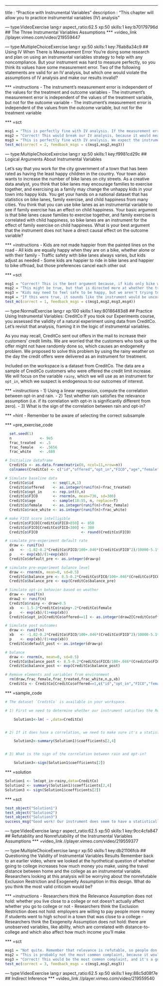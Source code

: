 --- 
title       : "Practice with Instrumental Variables"
description : "This chapter will allow you to practice instrumental variables (IV) analysis"
 

--- type:VideoExercise lang:r aspect_ratio:62.5 xp:50 skills:1 key:b70179796d
## The Three Instrumental Variables Assumptions
*** =video_link
//player.vimeo.com/video/219559447


--- type:MultipleChoiceExercise lang:r xp:50 skills:1 key:76ab8a34c9
## Using IV When There is Measurement Error
You're doing some research and plan on using an instrumental variables strategy to help with any noncompliance. But your instrument was hard to measure perfectly, so you think its values have some measurement error. Two of the following statements are valid for an IV analysis, but which one would violate the assumptions of IV analysis and make our results invalid?

*** =instructions
- The instrument's measurement error is independent of the values for the treatment and outcome variables
- The instrument's measurement error is independent of the values of the treatment variable, but not for the outcome variable
- The instrument's measurement error is independent of the values from the outcome variable, but not for the treatment variable

*** =sct
```{r}
msg1 = "This is perfectly fine with IV analysis. If the measurement error is not affecting the measurement of the treatment and outcome variables, then we're safe. We are looking for the option that would violate the IV assumptions, so try again."
msg2 = "Correct! This would break our IV analysis, because it would mean that the instrument has some direct effect on the values of theoutcome variable by itself, but to use IV correctly, we need the instrument to only indirectly act on the outcome via the treatment variable."
msg3 = "This is perfectly fine with IV analysis. We expect the instrument to have a causal effect on the treatment variable, so it would make sense that the measurement error would show up in the value of our treatment variable. But we are looking for the option that would violate the IV assumptions, so try again."
test_mc(correct = 2, feedback_msgs = c(msg1,msg2,msg3))
```

--- type:MultipleChoiceExercise lang:r xp:50 skills:1 key:f9981cd29c
## Logical Arguments About Instrumental Variables

Let's say that you work for the city government of a town that has been rated as having the least happy children in the country. Your town also wants to increase the number of bike lanes on city streets. As a creative data analyst, you think that bike lanes may encourage families to exercise together, and exercising as a family may change the unhappy kids in your town into happy kids. You get your hands on a national dataset that has statistics on bike lanes, family exercise, and child happiness from many cities. You think that you can use bike lanes as an instrumental variable to see if family exercise has an effect on child happiness. Your basic argument is that bike lanes cause families to exercise together, and family exercise is correlated with child happiness, so bike lanes are an instrument for the effect of family exercise on child happiness. What is your best argument that the instrument does not have a direct causal effect on the outcome variable? 
  
  *** =instructions
- Kids are not made happier from the painted lines on the road
- All kids are equally happy when they are on a bike, whether alone or with their family
- Traffic safety with bike lanes always varies, but kids adjust as needed
- Some kids are happier to ride in bike lanes and happier to bike offroad, but those preferences cancel each other out

*** =sct
```{r}
msg1 = "Correct! This is the best argument because, if kids only bike when there are bike lanes, then this argument would suddenly become a very weak one, because simply painting new lines on a road would make kids very happy, independently of whether they actually ride a bike or not."
msg2 = "This might be true, but that is directed more at whether the treatment (riding with a family) affects the outcome (child happiness), not the instrument on the outcome like the question asks. Try again"
msg3 = "Kids may need to feel safe to be happy, but we aren't trying to use a 'feeling of safety' as an instrument. Try again"
msg4 = "If this were true, it sounds like the instrument would be uncorrelated with our outcome, which would make our IV analysis invalid, because we need the instrument to be correlated to the outcome exlcusively by the causal effect of the treatment. So try again."
test_mc(correct = 1, feedback_msgs = c(msg1,msg2,msg3,msg4))
```


--- type:NormalExercise lang:r xp:100 skills:1 key:80186483d8
## Practice Using Instrumental Variables: CreditCo
If you took our Experiments course, you assessed the validity of a natural experiment using data from CreditCo. Let's revisit that analysis, framing it in the logic of instrumental variables.

As you may recall, CreditCo sent out offers in the mail to increase their customers' credit limits. We are worried that the customers who took up the offer might not have randomly done so, which causes an endogeneity problem. We proposed to solve this problem by using the rainy weather on the day the credit offers were delivered as an instrument for treatment. 

Included on the workspace is a dataset from CreditCo. The data are a sample of CreditCo customers who were offered the credit limit increase. We will focus on the variable `rainy`, which we will use as an instrument for `opt_in`, which we suspect is endogenous to our outcomes of interest.

*** =instructions
- 1) Using a linear regression, compute the correlation between opt-in and rain.
- 2) Test whether rain satisfies the relevance assumption (i.e. if its correlation with opt-in is significantly different from zero).
- 3) What is the sign of the correlation between rain and opt-in?

*** =hint
- Remember to be aware of selecting the correct subsample

*** =pre_exercise_code
```{r}
  set.seed(1)
  n             <- 9e5
  frac_treated  <- .5
  frac_female   <- .5656
  frac_white    <- .688

# Initialize dataframe
  CreditCo <- as.data.frame(matrix(0, ncol=11,nrow=n))
  colnames(CreditCo) <- c("id","offered","opt_in","FICO","age","female","race_white","default_pre","default_post","balance_pre","balance_post")

# Simulate baseline data
  CreditCo$id         <- seq(1,n,1)
  CreditCo$offered    <- as.integer(runif(n)<frac_treated)
  CreditCo$opt_in     <- rep.int(0,n)
  CreditCo$FICO       <- rnorm(n, mean=736, sd=300)
  CreditCo$age        <- sample(18:55, n, replace=T)
  CreditCo$female     <- as.integer(runif(n)<frac_female)
  CreditCo$race_white <- as.integer(runif(n)<frac_white)

# make FICO score intelligible
  CreditCo$FICO[CreditCo$FICO>850] <- 850
  CreditCo$FICO[CreditCo$FICO<300] <- 300
  CreditCo$FICO                    <- round(CreditCo$FICO)

# simulate pre-experiment default rate
  draw <- runif(n)
  xb   <- -1.82-0.2*CreditCo$FICO/100+.046*(CreditCo$FICO^2)/10000-5.1*CreditCo$female-7*CreditCo$race_white
  p    <- exp(xb)/(1+exp(xb))
  CreditCo$default_pre <- as.integer(draw<p)

# simulate pre-experiment balance level
  draw <- rnorm(n, mean=0, sd=0.5)
  CreditCo$balance_pre <- 8.5-0.2*CreditCo$FICO/100+.046*(CreditCo$FICO^2)/10000-0.15*CreditCo$female-0.85*CreditCo$race_white + draw
  CreditCo$balance_pre <- exp(CreditCo$balance_pre)

# Simulate opt-in behavior based on weather
  draw <- runif(n)
  draw2 <- runif(n)
  CreditCo$rainy <- draw>0.5
  xb   <- 1.5-3*CreditCo$rainy+.2*CreditCo$female
  p    <- exp(xb)/(1+exp(xb))
  CreditCo$opt_in[CreditCo$offered==1] <- as.integer(draw2[CreditCo$offered==1]<p[CreditCo$offered==1])

# Simulate post outcomes
  draw <- runif(n)
  xb   <- -1.82-0.2*CreditCo$FICO/100+.046*(CreditCo$FICO^2)/10000-5.1*CreditCo$female-7*CreditCo$race_white+4*CreditCo$offered*CreditCo$opt_in
  p    <- exp(xb)/(1+exp(xb))
  CreditCo$default_post <- as.integer(draw<p)

# balance
  draw <- rnorm(n, mean=0, sd=0.5)
  CreditCo$balance_post <- 8.5-0.2*CreditCo$FICO/100+.046*(CreditCo$FICO^2)/10000-0.15*CreditCo$female-0.85*CreditCo$race_white + 1*CreditCo$offered*CreditCo$opt_in + draw
  CreditCo$balance_post <- exp(CreditCo$balance_post)

# Remove elements and variables from environment
  rm(draw,frac_female,frac_treated,frac_white,n,p,xb)
  CreditCo <- CreditCo[CreditCo$offered==1,c("id","opt_in","FICO","female","race_white","default_pre","default_post","balance_pre","balance_post","rainy")]
```

*** =sample_code
```{r}
# The dataset `CreditCo` is available in your workspace.

# 1) First we need to determine whether our instrument satisfies the Relevance Assumption, and we'll start this process by looking to see if it has any correlation with our outcome variable. Using a linear regression, compute the correlation between rain and opt-in status.

    Solution1<-lm( ~ ,data=CreditCo)


# 2) If it does have a correlation, we need to make sure it's a statistically significant one. What is the p-value associated with the t-test on the coefficient of rain?

    Solution2<-summary(Solution1)$coefficients[2,4]


# 3) What is the sign of the correlation between rain and opt-in?

    Solution3<-sign(Solution1$coefficients[2])


```

*** =solution
```{r}
Solution1 <- lm(opt_in~rainy,data=CreditCo)
Solution2 <- summary(Solution1)$coefficients[2,4]
Solution3 <- sign(Solution1$coefficients[2])
```

*** =sct
```{r}
test_object("Solution1")
test_object("Solution2")
test_object("Solution3")
success_msg("Good work! Our instrument does seem to have a statistically significant negative correlation with our outcome variable. This is one important pillar that supports our argument that we can use the rainy weather as an instrument in this analysis. ")
```




--- type:VideoExercise lang:r aspect_ratio:62.5 xp:50 skills:1 key:9cc4cfa847
## Refutability and Nonrefutability of the Instrumental Variables Assumptions
*** =video_link
//player.vimeo.com/video/219559377


--- type:MultipleChoiceExercise lang:r xp:50 skills:1 key:db21106fcb
## Questioning the Validity of Instrumental Variables Results
Remember back to an earlier video, where we looked at the hyothetical question of whether going to college increases how much money you make, using the travel distance between home and the college as an instrumental variable. Researchers looking at this analysis will be worrying about the nonrefutable Exclusion Restriction and Exogeneity Assumption in this design. What do you think the most valid criticism would be?

*** =instructions
- Researchers think the Relevance Assumption does not hold: whether you live close to a college or not doesn't actually affect whether you go to college or not
- Researchers think the Exclusion Restriction does not hold: employers are willing to pay people more money if students went to high school in a town that was close to a college
- Researchers think the Exogeneity Assumption does not hold: there are unobserved variables, like ability, which are correlated with distance-to-college and which also affect how much income you'll make

*** =sct
```{r}
msg1 = "Not quite. Remember that relevance is refutable, so people don't usually complain about this because it can be checked in the data. Try again"
msg2 = "This is probably not the most common complaint, because it would take a long and complex argument to justify this as the single main reason why the IV analysis is invalid. Try again"
msg3 = "Correct! This would be the most common complaint, and it's a good one. Luckily, the example was theoretical!"
test_mc(correct = 3, feedback_msgs = c(msg1,msg2,msg3))
```

--- type:VideoExercise lang:r aspect_ratio:62.5 xp:50 skills:1 key:88c5d08f7e
## Indirect Inference
*** =video_link
//player.vimeo.com/video/219559540

